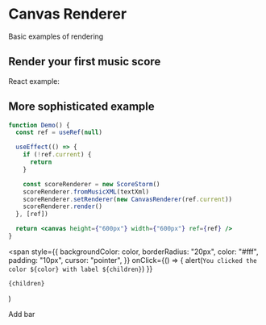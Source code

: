 # Canvas Renderer

Basic examples of rendering

## Render your first music score

React example:


<FontLoader>
  <Demo />
</FontLoader>

## More sophisticated example

```jsx
function Demo() {
  const ref = useRef(null)

  useEffect(() => {
    if (!ref.current) {
      return
    }

    const scoreRenderer = new ScoreStorm()
    scoreRenderer.fromMusicXML(textXml)
    scoreRenderer.setRenderer(new CanvasRenderer(ref.current))
    scoreRenderer.render()
  }, [ref])

  return <canvas height={"600px"} width={"600px"} ref={ref} />
}
```

  <span
    style={{
      backgroundColor: color,
      borderRadius: "20px",
      color: "#fff",
      padding: "10px",
      cursor: "pointer",
    }}
    onClick={() => {
      alert(`You clicked the color ${color} with label ${children}`)
    }}
  >
    {children}
  </span>
)

<Highlight color="#25c2a0">Add bar</Highlight>

<FontLoader>
  <Demo />
</FontLoader>
